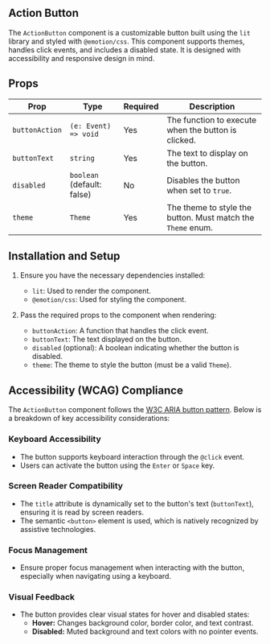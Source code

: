 

<Meta of={stories} />

## Action Button

The `ActionButton` component is a customizable button built using the `lit` library and styled with
`@emotion/css`. This component supports themes, handles click events, and includes a disabled state.
It is designed with accessibility and responsive design in mind.

<Primary />

<Controls />

## Props

| **Prop**       | **Type**                   | **Required** | **Description**                                             |
| -------------- | -------------------------- | ------------ | ----------------------------------------------------------- |
| `buttonAction` | `(e: Event) => void`       | Yes          | The function to execute when the button is clicked.         |
| `buttonText`   | `string`                   | Yes          | The text to display on the button.                          |
| `disabled`     | `boolean` (default: false) | No           | Disables the button when set to `true`.                     |
| `theme`        | `Theme`                    | Yes          | The theme to style the button. Must match the `Theme` enum. |

## Installation and Setup

1. Ensure you have the necessary dependencies installed:

   - `lit`: Used to render the component.
   - `@emotion/css`: Used for styling the component.

2. Pass the required props to the component when rendering:
   - `buttonAction`: A function that handles the click event.
   - `buttonText`: The text displayed on the button.
   - `disabled` (optional): A boolean indicating whether the button is disabled.
   - `theme`: The theme to style the button (must be a valid `Theme`).

## Accessibility (WCAG) Compliance

The `ActionButton` component follows the
[W3C ARIA button pattern](https://www.w3.org/WAI/ARIA/apg/patterns/button/). Below is a breakdown of
key accessibility considerations:

### Keyboard Accessibility

- The button supports keyboard interaction through the `@click` event.
- Users can activate the button using the `Enter` or `Space` key.

### Screen Reader Compatibility

- The `title` attribute is dynamically set to the button's text (`buttonText`), ensuring it is read
  by screen readers.
- The semantic `<button>` element is used, which is natively recognized by assistive technologies.

### Focus Management

- Ensure proper focus management when interacting with the button, especially when navigating using
  a keyboard.

### Visual Feedback

- The button provides clear visual states for hover and disabled states:
  - **Hover:** Changes background color, border color, and text contrast.
  - **Disabled:** Muted background and text colors with no pointer events.
